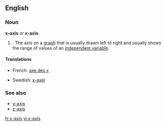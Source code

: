 ==English==
===Noun===
'''x-axis''' ''or'' '''''x''-axis'''

#{{alggeom}}: The axis on a [[graph]] that is usually drawn left to right and usually shows the range of values of an [[independent variable]].

====Translations====
{{top}}
*French: [[axe des x]] {{m}}
{{mid}}
*Swedish: [[x-axel]] {{c}}
{{bottom}}

===See also===
*[[y-axis]]
*[[z-axis]]

[[fr:x-axis]]
[[vi:x-axis]]